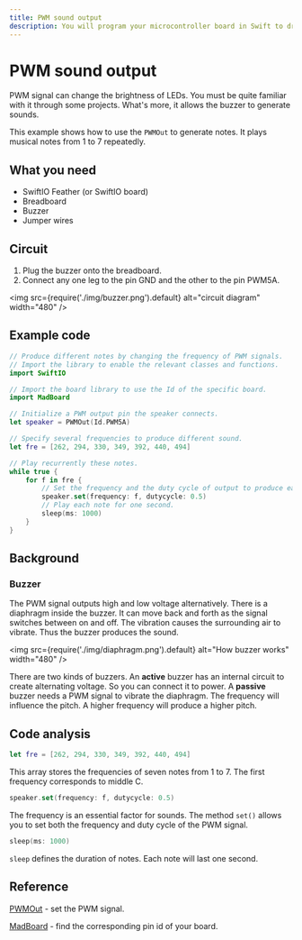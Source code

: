 ```yaml
---
title: PWM sound output
description: You will program your microcontroller board in Swift to drive a buzzer. It will generate PWM signals to make the buzzer play a scale.
---
```


# PWM sound output

PWM signal can change the brightness of LEDs. You must be quite familiar with it through some projects. What's more, it allows the buzzer to generate sounds.

This example shows how to use the `PWMOut` to generate notes. It plays musical notes from 1 to 7 repeatedly.

## What you need

- SwiftIO Feather (or SwiftIO board)
- Breadboard
- Buzzer
- Jumper wires

## Circuit

1. Plug the buzzer onto the breadboard.
2. Connect any one leg to the pin GND and the other to the pin PWM5A. 

<img
  src={require('./img/buzzer.png').default}
  alt="circuit diagram" width="480"
/>

## Example code


```swift
// Produce different notes by changing the frequency of PWM signals.
// Import the library to enable the relevant classes and functions.
import SwiftIO

// Import the board library to use the Id of the specific board.
import MadBoard

// Initialize a PWM output pin the speaker connects.
let speaker = PWMOut(Id.PWM5A)

// Specify several frequencies to produce different sound.
let fre = [262, 294, 330, 349, 392, 440, 494]

// Play recurrently these notes.
while true {
    for f in fre {
        // Set the frequency and the duty cycle of output to produce each note.
        speaker.set(frequency: f, dutycycle: 0.5)
        // Play each note for one second.
        sleep(ms: 1000)
    }
}
```
## Background

### Buzzer

The PWM signal outputs high and low voltage alternatively. There is a diaphragm inside the buzzer. It can move back and forth as the signal switches between on and off. The vibration causes the surrounding air to vibrate. Thus the buzzer produces the sound. 

<img
  src={require('./img/diaphragm.png').default}
  alt="How buzzer works" width="480"
/>

There are two kinds of buzzers. An **active** buzzer has an internal circuit to create alternating voltage. So you can connect it to power. A **passive** buzzer needs a PWM signal to vibrate the diaphragm. The frequency will influence the pitch. A higher frequency will produce a higher pitch.



## Code analysis

```swift
let fre = [262, 294, 330, 349, 392, 440, 494]
```

This array stores the frequencies of seven notes from 1 to 7. The first frequency corresponds to middle C. 

```swift
speaker.set(frequency: f, dutycycle: 0.5)
```

The frequency is an essential factor for sounds. The method `set()` allows you to set both the frequency and duty cycle of the PWM signal.

```swift
sleep(ms: 1000)
```
`sleep` defines the duration of notes. Each note will last one second.

## Reference

[PWMOut](https://swiftioapi.madmachine.io/Classes/PWMOut.html) - set the PWM signal.

[MadBoard](https://github.com/madmachineio/MadBoards) - find the corresponding pin id of your board.